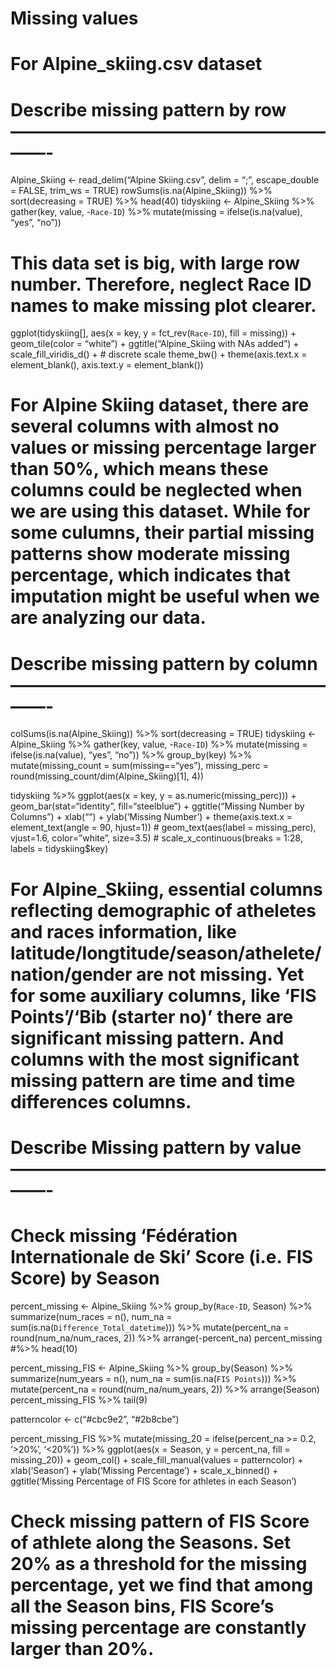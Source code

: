 # Missing values

# For Alpine_skiing.csv dataset

# Describe missing pattern by row -------------------------------------------------------------
Alpine_Skiing <- read_delim("Alpine Skiing.csv", delim = ";", escape_double = FALSE, trim_ws = TRUE)
rowSums(is.na(Alpine_Skiing)) %>% sort(decreasing = TRUE) %>% head(40)
tidyskiing <- Alpine_Skiing %>% 
    gather(key, value, -`Race-ID`) %>% 
    mutate(missing = ifelse(is.na(value), "yes", "no"))

# This data set is big, with large row number. Therefore, neglect Race ID names to make missing plot clearer.
ggplot(tidyskiing[], aes(x = key, y = fct_rev(`Race-ID`), fill = missing)) +
  geom_tile(color = "white") + 
  ggtitle("Alpine_Skiing with NAs added") +
  scale_fill_viridis_d() + # discrete scale
  theme_bw() + 
  theme(axis.text.x = element_blank(),
        axis.text.y = element_blank())
        

# For Alpine Skiing dataset, there are several columns with almost no values or missing percentage larger than 50%, which means these columns could be neglected when we are using this dataset. While for some culumns, their partial missing patterns show moderate missing percentage, which indicates that imputation might be useful when we are analyzing our data. 

# Describe missing pattern by column -------------------------------------------------------------

colSums(is.na(Alpine_Skiing)) %>% sort(decreasing = TRUE)
tidyskiing <- Alpine_Skiing %>% 
    gather(key, value, -`Race-ID`) %>% 
    mutate(missing = ifelse(is.na(value), "yes", "no")) %>%
    group_by(key) %>%
    mutate(missing_count = sum(missing=="yes"),
           missing_perc = round(missing_count/dim(Alpine_Skiing)[1], 4))

tidyskiing %>% 
  ggplot(aes(x = key, y = as.numeric(missing_perc))) + 
  geom_bar(stat="identity", fill="steelblue") +
  ggtitle("Missing Number by Columns") +
  xlab("") + ylab('Missing Number') + 
  theme(axis.text.x = element_text(angle = 90, hjust=1))
  # geom_text(aes(label = missing_perc), vjust=1.6, color="white", size=3.5) 
  # scale_x_continuous(breaks = 1:28, labels = tidyskiing$key)
  
# For Alpine_Skiing, essential columns reflecting demographic of atheletes and races information, like latitude/longtitude/season/athelete/nation/gender are not missing. Yet for some auxiliary columns, like 'FIS Points'/'Bib (starter no)' there are significant missing pattern. And columns with the most significant missing pattern are time and time differences columns.

# Describe Missing pattern by value -------------------------------------------------------------

# Check missing 'Fédération Internationale de Ski' Score (i.e. FIS Score) by Season
percent_missing <- Alpine_Skiing %>% group_by(`Race-ID`, Season) %>%
  summarize(num_races = n(), num_na = sum(is.na(`Difference_Total_datetime`))) %>%
  mutate(percent_na = round(num_na/num_races, 2)) %>%
  arrange(-percent_na)
percent_missing #%>% head(10)

percent_missing_FIS <- Alpine_Skiing %>% group_by(Season) %>%
  summarize(num_years = n(), num_na = sum(is.na(`FIS Points`))) %>%
  mutate(percent_na = round(num_na/num_years, 2)) %>% 
  arrange(Season)
percent_missing_FIS %>% tail(9)

patterncolor <- c("#cbc9e2", "#2b8cbe")

percent_missing_FIS %>% 
  mutate(missing_20 = ifelse(percent_na >= 0.2, '>20%', '<20%')) %>%
  ggplot(aes(x = Season, y = percent_na, fill = missing_20)) +
  geom_col() +
  scale_fill_manual(values = patterncolor) + 
  xlab('Season') + ylab('Missing Percentage') + 
  scale_x_binned() + 
  ggtitle('Missing Percentage of FIS Score for athletes in each Season')
  
# Check missing pattern of FIS Score of athlete along the Seasons. Set 20% as a threshold for the missing percentage, yet we find that among all the Season bins, FIS Score's missing percentage are constantly larger than 20%.
